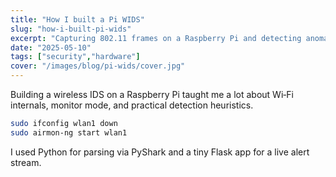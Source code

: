 ```yaml
---
title: "How I built a Pi WIDS"
slug: "how-i-built-pi-wids"
excerpt: "Capturing 802.11 frames on a Raspberry Pi and detecting anomalies."
date: "2025-05-10"
tags: ["security","hardware"]
cover: "/images/blog/pi-wids/cover.jpg"
---
```


Building a wireless IDS on a Raspberry Pi taught me a lot about Wi‑Fi internals, monitor mode, and practical detection heuristics.

```bash
sudo ifconfig wlan1 down
sudo airmon-ng start wlan1
```

I used Python for parsing via PyShark and a tiny Flask app for a live alert stream.

